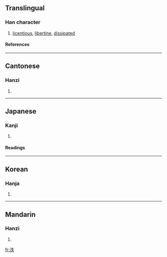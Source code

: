 ==Translingual==
===Han character===
{{Han char|rn=85|rad=水|as=05|sn=8|four=3513<sub>0</sub>|canj=水竹手人 (EHQO)}}
# [[licentious]], [[libertine]], [[dissipated]]
====References====
{{Han ref|kx=0615.090|dkj=17271|dj=1009.070|hdz=31587.070|uh=6CC6|ud=27846|bh=CCFC|bd=52476}}

----
==Cantonese==
===Hanzi===
{{yue-hanzi|jyut=|y=yat6}}
# {{defn|Cantonese}}

----
==Japanese==
===Kanji===
{{ja-kanji|grade=|rs=水05}}
# {{defn|Japanese}} 
====Readings====
{{ja-readings|on=[[いつ]] (itsu), [[いち]] (ichi), [[てつ]] (tetsu), [[でち]] (dechi)|kun=[[あふれる]] (afureru)}}

----
==Korean==
===Hanja===
{{ko-hanja|hangeul=일|eumhun=|rv=il|mr=il|y=il}}
# {{defn|Korean}}

----
==Mandarin==
===Hanzi===
{{cmn-hanzi|pin=[[yī]] ([[yi1]]), [[yì]] ([[yi4]])|wg=i<sup>1</sup>, i<sup>4</sup>}}
# {{defn|Mandarin}}

[[fr:泆]]